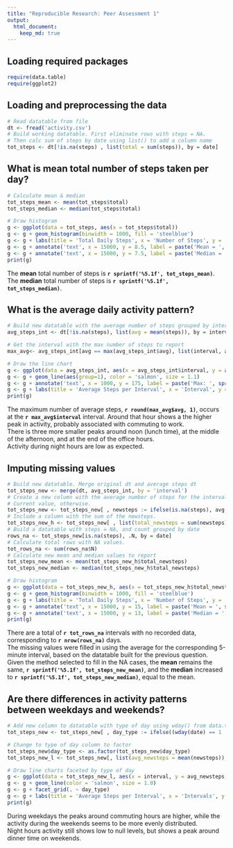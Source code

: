```yaml
---
title: "Reproducible Research: Peer Assessment 1"
output: 
  html_document:
    keep_md: true
---
```

## Loading required packages

```r
require(data.table)
require(ggplot2)
```

## Loading and preprocessing the data

```r

# Read datatable from file
dt <- fread('activity.csv')
# Build working datatable. First eliminate rows with steps = NA. 
# Then calc sum of steps by date using list() to add a column name
tot_steps <- dt[!is.na(steps) , list(total = sum(steps)), by = date]
```

## What is mean total number of steps taken per day?

```r

# Calculate mean & median
tot_steps_mean <- mean(tot_steps$total)
tot_steps_median <- median(tot_steps$total)

# Draw histogram
g <- ggplot(data = tot_steps, aes(x = tot_steps$total))
g <- g + geom_histogram(binwidth = 1000, fill = 'steelblue')
g <- g + labs(title = 'Total Daily Steps', x = 'Number of Steps', y = 'Number of Days')
g <- g + annotate('text', x = 15000, y = 8.5, label = paste('Mean = ', sprintf('%5.1f', tot_steps_mean)), hjust = 0)
g <- g + annotate('text', x = 15000, y = 7.5, label = paste('Median = ', sprintf('%5.1f', tot_steps_median)), hjust = 0)
print(g)
```

The **mean** total number of steps is **`r sprintf('%5.1f', tot_steps_mean)`**.  
The **median** total number of steps is **`r sprintf('%5.1f', tot_steps_median)`**.  


## What is the average daily activity pattern?

```r

# Build new datatable with the average number of steps grouped by interval
avg_steps_int <- dt[!is.na(steps), list(avg = mean(steps)), by = interval]

# Get the interval with the max number of steps to report
max_avg<- avg_steps_int[avg == max(avg_steps_int$avg), list(interval, avg)]

# Draw the line chart
g <- ggplot(data = avg_steps_int, aes(x = avg_steps_int$interval, y = avg_steps_int$avg))
g <- g + geom_line(aes(group=1), color = 'salmon', size = 1.1)
g <- g + annotate('text', x = 1000, y = 175, label = paste('Max: ', sprintf('%5.1f steps', max_avg$avg), 'at interval: ', max_avg$interval), hjust = 0)
g <- g + labs(title = 'Average Steps per Interval', x = 'Interval', y = 'Number of Steps')
print(g)
```

The maximum number of average steps, **`r round(max_avg$avg, 1)`**, occurs at the **`r max_avg$interval`** interval. Around that hour shows a the higher peak in activity, probably associated with commuting to work.   
There is three more smaller peaks around noon (lunch time), at the middle of the afternoon, and at the end of the office hours.  
Activity during night hours are low as expected.


## Imputing missing values

```r

# Build new datatable. Merge original dt and average steps dt
tot_steps_new <- merge(dt, avg_steps_int, by = 'interval')
# Create a new column with the average number of steps for the interval if NA. 
# Current value, otherwise. 
tot_steps_new <- tot_steps_new[ , newsteps := ifelse(is.na(steps), avg, steps)]
# Include a column with the sum of the newsteps.
tot_steps_new_h <- tot_steps_new[ , list(total_newsteps = sum(newsteps)), by = date]
# Build a datatable with steps = NA, and count grouped by date
rows_na <- tot_steps_new[is.na(steps), .N, by = date]
# Calculate total rows with NA values.
tot_rows_na <- sum(rows_na$N)
# Calculate new mean and median values to report
tot_steps_new_mean <- mean(tot_steps_new_h$total_newsteps)
tot_steps_new_median <- median(tot_steps_new_h$total_newsteps)

# Draw histogram
g <- ggplot(data = tot_steps_new_h, aes(x = tot_steps_new_h$total_newsteps))
g <- g + geom_histogram(binwidth = 1000, fill = 'steelblue')
g <- g + labs(title = 'Total Daily Steps', x = 'Number of Steps', y = 'Number of Days')
g <- g + annotate('text', x = 15000, y = 15, label = paste('Mean = ', sprintf('%5.1f', tot_steps_new_mean)), hjust = 0)
g <- g + annotate('text', x = 15000, y = 13, label = paste('Median = ', sprintf('%5.1f', tot_steps_new_median)), hjust = 0)
print(g)
```

There are a total of **`r tot_rows_na`** intervals with no recorded data, corresponding to **`r nrow(rows_na)`** days.  
The missing values were filled in using the average for the corresponding 5-minute interval, based on the datatable built for the previous question.  
Given the method selected to fill in the NA cases, the **mean** remains the same, **`r sprintf('%5.1f', tot_steps_new_mean)`**, and the **median** increased to **`r sprintf('%5.1f', tot_steps_new_median)`**, equal to the mean. 


## Are there differences in activity patterns between weekdays and weekends?

```r

# Add new column to datatable with type of day using wday() from data.table package
tot_steps_new <- tot_steps_new[ , day_type := ifelse((wday(date) == 1 | wday(date) == 7) , 'Weekend', 'Weekday')]

# Change to type of day column to factor
tot_steps_new$day_type <- as.factor(tot_steps_new$day_type)
tot_steps_new_l <- tot_steps_new[, list(avg_newsteps = mean(newsteps)), by = c('interval', 'day_type')]

# Draw line charts faceted by type of day
g <- ggplot(data = tot_steps_new_l, aes(x = interval, y = avg_newsteps, group = day_type))
g <- g + geom_line(color = 'salmon', size = 1.0)
g <- g + facet_grid(. ~ day_type)
g <- g + labs(title = 'Average Steps per Interval', x = 'Intervals', y = 'Number of Steps')
print(g)
```

During weekdays the peaks around commuting hours are higher, while the activity during the weekends seems to be more evenly distributed.  
Night hours activity still shows low to null levels, but shows a peak around dinner time on weekends.  


